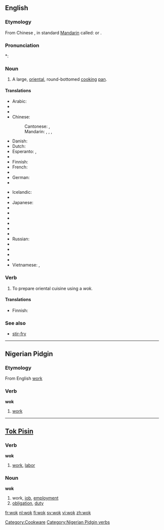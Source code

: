 ==English==

===Etymology===
From Chinese {{etyl|yue}} {{zh-tsp|鑊|镬|wok6}}, in standard [[Mandarin]] called: {{zh-tsp|鑊|镬|huò}} or {{zh-tsp|鍋|锅|guō}}.

===Pronunciation===
*: {{rhymes|ɒk}}

===Noun===
{{en-noun}}

# A large, [[oriental]], round-bottomed [[cook]]ing [[pan]].

====Translations====
{{trans-top|large round pan}}
* Arabic: {{t|ar|ووك|m|tr=wuuk}}
* {{trreq|Bulgarian}}
* {{trreq|Burmese}}
* Chinese:
*: Cantonese: {{tø|yue|鑊}},  {{tø|yue|镬|tr=wok6}}
*: Mandarin: {{t-|cmn|鍋|sc=Hani}}, {{t-|cmn|锅|tr=guō|sc=Hani}}, {{t-|cmn|鑊|sc=Hani}}, {{t-|cmn|镬|tr=huò|sc=Hani}}
* Danish: {{t-|da|wok|c}}
* Dutch: {{t+|nl|wok|m}}
* Esperanto: {{t-|eo|uoko|xs=Esperanto}},  {{t-|eo|volbopato|xs=Esperanto}}
* {{trreq|Filipino}}
* Finnish: {{t-|fi|wokkipannu}}
* French: {{t+|fr|wok|m}}
* {{trreq|Galician}}
* German: {{t-|de|Wok|m}}
* {{trreq|Hebrew}}
{{trans-mid}}
* Icelandic: {{t|is|wok-panna|f}}
* {{trreq|Indonesian}}
* Japanese: {{t|ja|中華鍋|tr=ちゅうかなべ, Chūka-nabe}}
* {{trreq|Khmer}}
* {{trreq|Lao}}
* {{trreq|Malay}}
* {{trreq|Mongolian}}
* {{trreq|Nepali}}
* {{trreq|Portuguese}}
* Russian: {{t|ru|вок|m|tr=vok}}
* {{trreq|Spanish}}
* {{trreq|Tagalog}}
* {{trreq|Thai}}
* {{trreq|Tibetan}}
* Vietnamese: {{t|vi|cái xanh|xs=Vietnamese}},  {{t|vi|chảo|xs=Vietnamese}}
{{trans-bottom}}

===Verb===
{{en-verb|woks|woking|woked}}

# To prepare oriental cuisine using a ''wok.''

====Translations====
{{trans-top|to use a wok}}
* Finnish: {{t-|fi|wokata}}
{{trans-mid}}
{{trans-bottom}}

===See also===
* [[stir-fry]]

[[Category:Cookware]]

----

==Nigerian Pidgin==

===Etymology===
From English [[work]]

===Verb===
'''wok'''

# [[work]]

[[Category:Nigerian Pidgin verbs]]

----

==[[Tok Pisin]]==

===Verb===
'''wok'''

# [[work]], [[labor]]

===Noun===
'''wok'''

# work, [[job]], [[employment]]
# [[obligation]], [[duty]]

[[fr:wok]]
[[nl:wok]]
[[fi:wok]]
[[sv:wok]]
[[vi:wok]]
[[zh:wok]]